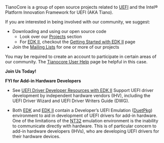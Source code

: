 TianoCore is a group of open source projects related to [[UEFI]] and the Intel&reg; Platform Innovation Framework for UEFI
(AKA Tiano).

If you are interested in being involved with our community, we suggest:
* Downloading and using our open source code
** Look over our [[Projects]] section
** For [http://tianocore.github.io/edk2.html EDK II], checkout the [[Getting Started with EDK II]] page
* Join the [[Mailing Lists]] for one or more of our projects

You may be required to create an account to participate in certain areas of our community.  The [[Tianocore User Help]] page be helpful in this case.

'''Join Us Today!'''


'''FYI for Add-in Hardware Developers'''

* See [[Driver_Developer|UEFI Driver Developer Resources with EDK II]] Support UEFI driver development by independent hardware vendors (IHV), including the UEFI Driver Wizard and UEFI Driver Writers Guide (DWG).


* Both [[EDK]] and [[EDK-II |EDK II]] contain a Developer’s UEFI Emulation ([[DuetPkg]]) environment to aid in development of UEFI drivers for add-in hardware.  One of the limitations of the [[NT32]] emulation environment is the inability to communicate directly with hardware.  This is of particular concern to add-in hardware developers (IHVs), who are developing UEFI drivers for their hardware devices.

